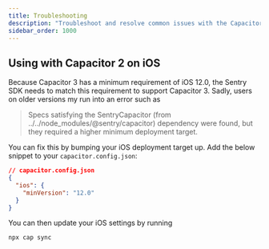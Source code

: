```yaml
---
title: Troubleshooting
description: "Troubleshoot and resolve common issues with the Capacitor SDK."
sidebar_order: 1000
---
```


## Using with Capacitor 2 on iOS

Because Capacitor 3 has a minimum requirement of iOS 12.0, the Sentry SDK needs to match this requirement to support Capacitor 3. Sadly, users on older versions my run into an error such as

> Specs satisfying the SentryCapacitor (from ../../node_modules/@sentry/capacitor) dependency were found, but they required a higher minimum deployment target.

You can fix this by bumping your iOS deployment target up. Add the below snippet to your `capacitor.config.json`:

```json
// capacitor.config.json
{
  "ios": {
    "minVersion": "12.0"
  }
}
```

You can then update your iOS settings by running

```bash
npx cap sync
```
